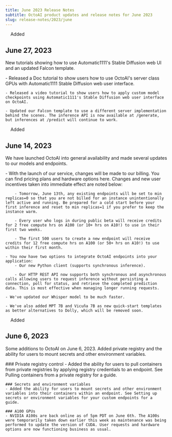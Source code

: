 ```yaml
---
title: June 2023 Release Notes
subtitle: OctoAI product updates and release notes for June 2023
slug: release-notes/2023/june
---
```



<div className='changelog-status'>
<img src="../../assets/icons/plus.svg" width='12' height='12' noZoom />
<span>Added</span>
</div>

## June 27, 2023

New tutorials showing how to use Automatic1111's Stable Diffusion web UI and an updated Falcon template.

<div className="changelog">
    - Released a Doc tutorial to show users how to use OctoAI's server class GPUs with Automatic1111 Stable Diffusion web user interface.

    - Released a video tutorial to show users how to apply custom model checkpoints using Automatic1111's Stable Diffusion web user interface on OctoAI.

    - Updated our Falcon template to use a different server implementation behind the scenes. The inference API is now available at /generate, but inferences at /predict will continue to work.
</div>


<div className='changelog-status'>
<img src="../../assets/icons/plus.svg" width='12' height='12' noZoom />
<span>Added</span>
</div>

## June 14, 2023

We have launched OctoAI into general availability and made several updates to our models and endpoints.

<div className="changelog">
    - With the launch of our service, changes will be made to our billing. You can find pricing plans and hardware options here. Changes and new user incentives taken into immediate effect are noted below:

        - Tomorrow, June 13th, any existing endpoints will be set to min replicas=0 so that you are not billed for an instance unintentionally left active and running. Be prepared for a cold start before your first inference and reset to min replicas=1 if you prefer to keep the instance warm.

        - Every user who logs in during public beta will receive credits for 2 free compute hrs on A100 (or 10+ hrs on A10!) to use in their first two weeks.

        - The first 500 users to create a new endpoint will receive credits for 12 free compute hrs on A100 (or 50+ hrs on A10!) to use within their first month.

    - You now have two options to integrate OctoAI endpoints into your application:
        - Our new Python client (supports synchronous inference).

        - Our HTTP REST API now supports both synchronous and asynchronous calls allowing users to request inference without persisting a connection, poll for status, and retrieve the completed prediction data. This is most effective when managing longer running requests.

    - We've updated our Whisper model to be much faster.

    - We've also added MPT 7B and Vicuña 7B as new quick-start templates as better alternatives to Dolly, which will be removed soon.
</div>

<div className='changelog-status'>
<img src="../../assets/icons/plus.svg" width='12' height='12' noZoom />
<span>Added</span>
</div>

## June 6, 2023

Some additions to OctoAI on June 6, 2023. Added private registry and the ability for users to mount secrets and other environment variables.

<div className="changelog">
    ### Private registry control
    - Added the ability for users to pull containers from private registries by applying registry credentials to an endpoint. See Pulling containers from a private registry for a guide.

    ### Secrets and environment variables
    - Added the ability for users to mount secrets and other environment variables into their containers within an endpoint. See Setting up secrets or environment variables for your custom endpoints for a guide.

    ### A100 GPUs
    - NVIDIA A100s are back online as of 5pm PDT on June 6th. The A100s were temporarily taken down earlier this week as maintenance was being performed to update the version of CUDA. User requests and hardware options are now functioning business as usual.
</div>


